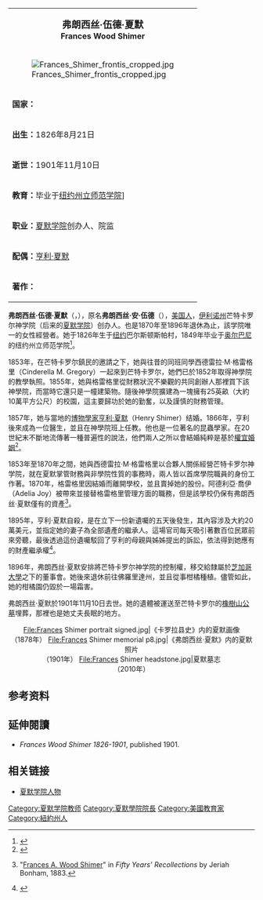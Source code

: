 {|class="infobox"  style="font-size:90%;"
| colspan=3 style="background:  color:#FFFFFF;"| <center>'''<big>弗朗西丝·伍德·夏默</big><br>Frances Wood Shimer'''</center>
|-
|[[File:Frances_Shimer_frontis_cropped.jpg|center]]
|-
|'''国家：'''{{USA}}
|-
|'''出生：'''1826年8月21日
|-
|'''逝世：'''1901年11月10日
|-
|'''教育：'''毕业于[[纽约州立师范学院|纽约州立师范学院]]]
|-
|'''职业：'''[[夏默学院|夏默学院]]创办人、院监
|-
|'''配偶：'''[[亨利·夏默|亨利·夏默]]
|-
|'''著作：'''
|}
'''弗朗西丝·伍德·夏默'''（{{lang-en|'''Frances Wood Shimer'''}}，{{bd|1826年||1901年||catIdx=Shimer}}），原名'''弗朗西丝·安·伍德'''（{{lang|en|Frances Ann Wood}}），[[美国人|美国人]]，[[伊利诺州|伊利诺州]]芒特卡罗尔神学院（后来的[[夏默学院|夏默学院]]）创办人。也是1870年至1896年退休為止，該学院唯一的女性經營者。她于1826年生于[[纽约|纽约]]巴尔斯顿斯帕村，1849年毕业于[[奥尔巴尼|奥尔巴尼]]的纽约州立师范学院<ref>{{en}}{{cite book |url=http://www.archive.org/details/cu31924074297098 |title=An historical sketch of the State Normal College at Albany |author=State University of New York at Albany |publisher=Brandow Prtg. Co |date=1894 |page=附錄，頁65}}</ref>。

1853年，在芒特卡罗尔鎮民的邀請之下，她與往昔的同班同學西德雷拉·M·格雷格里（Cinderella M. Gregory）一起來到芒特卡罗尔，她們已於1852年取得神學院的教學執照。1855年，她與格雷格里從財務狀況不樂觀的共同創辦人那裡買下該神學院，而當時它還只是一幢建築物。隨後神學院擴建為一塊擁有25英畝（大約10萬平方公尺）的校園，這主要歸功於她的勤奮，以及謹慎的財務管理。

1857年，她与當地的[[博物學家|博物學家]][[亨利·夏默|亨利·夏默]]（Henry Shimer）结婚。1866年，亨利後來成為一位醫生，並且在神學院班上任教。他也是一位著名的昆蟲學家。在20世紀末不斷地流傳著一種普遍性的說法，他們兩人之所以會結婚純粹是基於[[權宜婚姻|權宜婚姻]]<ref name="bigideas">{{en}}{{cite news |author=Harold Henderson |title=Big Ideas: Tiny Shimer College has survived for 135 years on great books, high hopes, and very little money. |work=Chicago Reader |date=1988-06-16 |url=http://www.chicagoreader.com/chicago/big-ideas/Content?oid=872366 |accessdate=2011-04-01 |archive-date=2010-06-03 |archive-url=https://web.archive.org/web/20100603051810/http://www.chicagoreader.com/chicago/big-ideas/Content?oid=872366 |dead-url=no }}</ref>。

1853年至1870年之間，她與西德雷拉·M·格雷格里以合夥人關係經營芒特卡罗尔神学院，就在夏默掌管財務與非學院性質的事務時，兩人皆以首席學院職員的身份工作著。1870年，格雷格里因結婚而離開學校，並且賣掉她的股份。阿德利亞·喬伊（Adelia Joy）被帶來並接替格雷格里管理方面的職務，但是該學校仍保有弗朗西丝·夏默僅有的資產<ref>{{en}}"[http://www.archive.org/details/fiftyyearsrecol00bonhgoog Frances A. Wood Shimer]" in ''Fifty Years' Recollections'' by Jeriah Bonham, 1883.</ref>。

1895年，亨利·夏默自殺，是在立下一份新遺囑的五天後發生，其內容涉及大約20萬美元，並指定她的妻子為全部遺產的繼承人。這場官司每天吸引著數百位民眾前來旁聽，最後透過這份遺囑駁回了亨利的母親與姊姊提出的訴訟，依法得到她應有的財產繼承權<ref>{{en}}{{cite news |author= |title=Trying to Break the Shimer Will |work=Chicago Tribune |date=1896-06-30 |url=http://www.shimerians.com/content/trying-break-shimer-will |accessdate=2011-04-01 |deadurl=yes |archiveurl=https://archive.is/20120911021532/http://www.shimerians.com/content/trying-break-shimer-will |archivedate=2012-09-11 }}</ref>。

1896年，弗朗西丝·夏默安排將芒特卡罗尔神学院的控制權，移交給隸屬於[[芝加哥大學|芝加哥大學]]之下的董事會。她後來退休前往佛羅里達州，並且從事柑橘種植。儘管如此，她的柑橘園仍毀於一場霜害。

弗朗西丝·夏默於1901年11月10日去世。她的遺體被運送至芒特卡罗尔的[[橡樹山公墓|橡樹山公墓]]埋葬，那裡也是她丈夫長眠的地方。

<center><gallery>
File:Frances Shimer portrait signed.jpg|《卡罗拉县史》内的夏默画像<br>（1878年） 
File:Frances Shimer memorial p8.jpg|《弗朗西丝·夏默》内的夏默照片<br>（1901年）
File:Frances Shimer headstone.jpg|夏默墓志<br>（2010年）
</gallery></center>

== 参考资料 ==
{{reflist}}

== 延伸閱讀 ==
*{{en}}''Frances Wood Shimer 1826-1901'', published 1901.

== 相关链接 ==
{{commons|Frances Shimer}}
*{{en}}[http://commons.wikimedia.org/wiki/Category:Shimer_College_people 夏默学院人物] {{Wayback|url=http://commons.wikimedia.org/wiki/Category:Shimer_College_people |date=20161105174739 }}

{{Shimer presidents}}

{{DEFAULTSORT:Shimer, Frances}}
[[Category:夏默学院教师|Category:夏默学院教师]]
[[Category:夏默學院院長|Category:夏默學院院長]]
[[Category:美國教育家|Category:美國教育家]]
[[Category:紐約州人|Category:紐約州人]]
